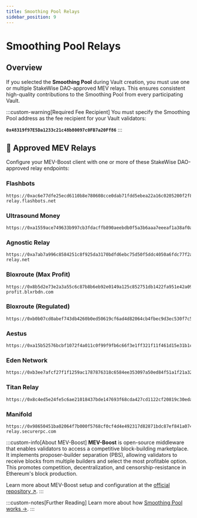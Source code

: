```yaml
---
title: Smoothing Pool Relays
sidebar_position: 9
---
```



# Smoothing Pool Relays

## Overview

If you selected the **Smoothing Pool** during Vault creation, you must use one or multiple StakeWise DAO-approved MEV relays. This ensures consistent high-quality contributions to the Smoothing Pool from every participating Vault.

:::custom-warning[Required Fee Recipient]
You must specify the Smoothing Pool address as the fee recipient for your Vault validators:

**`0x48319f97E5Da1233c21c48b80097c0FB7a20Ff86`**
:::

## 🔗 Approved MEV Relays

Configure your MEV-Boost client with one or more of these StakeWise DAO-approved relay endpoints:

### Flashbots
```
https://0xac6e77dfe25ecd6110b8e780608cce0dab71fdd5ebea22a16c0205200f2f8e2e3ad3b71d3499c54ad14d6c21b41a37ae@boost-relay.flashbots.net
```

### Ultrasound Money
```
https://0xa1559ace749633b997cb3fdacffb890aeebdb0f5a3b6aaa7eeeaf1a38af0a8fe88b9e4b1f61f236d2e64d95733327a62@relay.ultrasound.money
```

### Agnostic Relay
```
https://0xa7ab7a996c8584251c8f925da3170bdfd6ebc75d50f5ddc4050a6fdc77f2a3b5fce2cc750d0865e05d7228af97d69561@agnostic-relay.net
```

### Bloxroute (Max Profit)
```
https://0x8b5d2e73e2a3a55c6c87b8b6eb92e0149a125c852751db1422fa951e42a09b82c142c3ea98d0d9930b056a3bc9896b8f@bloxroute.max-profit.blxrbdn.com
```

### Bloxroute (Regulated)
```
https://0xb0b07cd0abef743db4260b0ed50619cf6ad4d82064cb4fbec9d3ec530f7c5e6793d9f286c4e082c0244ffb9f2658fe88@bloxroute.regulated.blxrbdn.com
```

### Aestus
```
https://0xa15b52576bcbf1072f4a011c0f99f9fb6c66f3e1ff321f11f461d15e31b1cb359caa092c71bbded0bae5b5ea401aab7e@aestus.live
```

### Eden Network
```
https://0xb3ee7afcf27f1f1259ac1787876318c6584ee353097a50ed84f51a1f21a323b3736f271a895c7ce918c038e4265918be@relay.edennetwork.io
```

### Titan Relay
```
https://0x8c4ed5e24fe5c6ae21018437bde147693f68cda427cd1122cf20819c30eda7ed74f72dece09bb313f2a1855595ab677d@titanrelay.xyz
```

### Manifold
```
https://0x98650451ba02064f7b000f5768cf0cf4d4e492317d82871bdc87ef841a0743f69f0f1eea11168503240ac35d101c9135@mainnet-relay.securerpc.com
```

:::custom-info[About MEV-Boost]
**MEV-Boost** is open-source middleware that enables validators to access a competitive block-building marketplace. It implements proposer-builder separation (PBS), allowing validators to receive blocks from multiple builders and select the most profitable option. This promotes competition, decentralization, and censorship-resistance in Ethereum's block production.

Learn more about MEV-Boost setup and configuration at the [official repository ↗](https://github.com/flashbots/mev-boost).
:::

:::custom-notes[Further Reading]
Learn more about how [Smoothing Pool works →](/docs/vaults/customization#smoothing-pool--pooled-rewards).
:::
